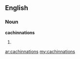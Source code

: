 ==English==

===Noun===
'''cachinnations'''

# {{plural of|[[cachinnation]]}}

[[ar:cachinnations]]
[[my:cachinnations]]